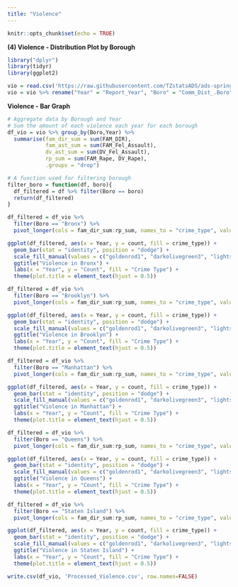 ```yaml
---
title: "Violence"
---
```


```r
knitr::opts_chunk$set(echo = TRUE)
```

**(4) Violence - Distribution Plot by Borough **
```r
library("dplyr")
library(tidyr)
library(ggplot2)
```

```r
vio = read.csv('https://raw.githubusercontent.com/TZstatsADS/ads-spring2023-project2-group9/main/data/Family_Violence_Related_Snapshots__New_York_City_Community_Board_Districts.csv?token=GHSAT0AAAAAAB6CUOFUG3ZRPFG2PUPT5QU6Y7VUQZA', header=T)
vio = vio %>% rename("Year" = "Report_Year", "Boro" = "Comm_Dist_.Boro") # Make it easier to read
```

**Violence - Bar Graph **
```r
# Aggregate data by Borough and Year
# Sum the amount of each violence each year for each borough
df_vio = vio %>% group_by(Boro,Year) %>% 
  summarise(fam_dir_sum = sum(FAM_DIR),
            fam_ast_sum = sum(FAM_Fel_Assault),
            dv_ast_sum = sum(DV_Fel_Assault),
            rp_sum = sum(FAM_Rape, DV_Rape),
            .groups = "drop")
```


```r
# A function used for filtering borough
filter_boro = function(df, boro){
  df_filtered = df %>% filter(Boro == boro)
  return(df_filtered)
}
```

```r
df_filtered = df_vio %>% 
  filter(Boro == "Bronx") %>% 
  pivot_longer(cols = fam_dir_sum:rp_sum, names_to = "crime_type", values_to = "count")

ggplot(df_filtered, aes(x = Year, y = count, fill = crime_type)) +
  geom_bar(stat = "identity", position = "dodge") +
  scale_fill_manual(values = c("goldenrod1", "darkolivegreen3", "lightskyblue1", "sienna1")) +
  ggtitle("Violence in Bronx") +
  labs(x = "Year", y = "Count", fill = "Crime Type") +
  theme(plot.title = element_text(hjust = 0.5))
```

```r
df_filtered = df_vio %>% 
  filter(Boro == "Brooklyn") %>% 
  pivot_longer(cols = fam_dir_sum:rp_sum, names_to = "crime_type", values_to = "count")

ggplot(df_filtered, aes(x = Year, y = count, fill = crime_type)) +
  geom_bar(stat = "identity", position = "dodge") +
  scale_fill_manual(values = c("goldenrod1", "darkolivegreen3", "lightskyblue1", "sienna1")) +
  ggtitle("Violence in Brooklyn") +
  labs(x = "Year", y = "Count", fill = "Crime Type") +
  theme(plot.title = element_text(hjust = 0.5))
```

```r
df_filtered = df_vio %>% 
  filter(Boro == "Manhattan") %>% 
  pivot_longer(cols = fam_dir_sum:rp_sum, names_to = "crime_type", values_to = "count")

ggplot(df_filtered, aes(x = Year, y = count, fill = crime_type)) +
  geom_bar(stat = "identity", position = "dodge") +
  scale_fill_manual(values = c("goldenrod1", "darkolivegreen3", "lightskyblue1", "sienna1")) +
  ggtitle("Violence in Manhattan") +
  labs(x = "Year", y = "Count", fill = "Crime Type") +
  theme(plot.title = element_text(hjust = 0.5))
```

```r
df_filtered = df_vio %>% 
  filter(Boro == "Queens") %>% 
  pivot_longer(cols = fam_dir_sum:rp_sum, names_to = "crime_type", values_to = "count")

ggplot(df_filtered, aes(x = Year, y = count, fill = crime_type)) +
  geom_bar(stat = "identity", position = "dodge") +
  scale_fill_manual(values = c("goldenrod1", "darkolivegreen3", "lightskyblue1", "sienna1")) +
  ggtitle("Violence in Queens") +
  labs(x = "Year", y = "Count", fill = "Crime Type") +
  theme(plot.title = element_text(hjust = 0.5))
```

```r
df_filtered = df_vio %>% 
  filter(Boro == "Staten Island") %>% 
  pivot_longer(cols = fam_dir_sum:rp_sum, names_to = "crime_type", values_to = "count")

ggplot(df_filtered, aes(x = Year, y = count, fill = crime_type)) +
  geom_bar(stat = "identity", position = "dodge") +
  scale_fill_manual(values = c("goldenrod1", "darkolivegreen3", "lightskyblue1", "sienna1")) +
  ggtitle("Violence in Staten Island") +
  labs(x = "Year", y = "Count", fill = "Crime Type") +
  theme(plot.title = element_text(hjust = 0.5))
```

```r
write.csv(df_vio, 'Processed_Violence.csv', row.names=FALSE)
```

